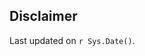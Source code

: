 Disclaimer {#disclaimer}
--------------------------------------------------------------------------------

Last updated on `r Sys.Date()`.
